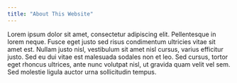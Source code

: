 ```yaml
---
title: "About This Website"
---
```


Lorem ipsum dolor sit amet, consectetur adipiscing elit. Pellentesque in lorem neque. Fusce eget justo sed risus condimentum ultricies vitae sit amet est. Nullam justo nisl, vestibulum sit amet nisl cursus, varius efficitur justo. Sed eu dui vitae est malesuada sodales non et leo. Sed cursus, tortor eget rhoncus ultrices, ante nunc volutpat nisl, ut gravida quam velit vel sem. Sed molestie ligula auctor urna sollicitudin tempus.